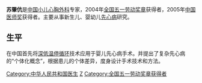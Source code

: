 '''苏肇伉'''是[[中国|中国]][[小儿心胸外科|小儿心胸外科]]专家，2004年[[全国五一劳动奖章|全国五一劳动奖章]]获得者，2005年[[中国医师奖|中国医师奖]]获得者。主要从事新生儿、婴幼儿[[先心病|先心病]]研究。

==生平==
在中国首先将[[深低温停循环|深低温停循环]]技术应用于婴儿先心病手术。并提出了复杂先心病的“个体化概念”，根据患儿的个体差异，度身设计手术技术和方法。

{{Doctor-stub}}
{{DEFAULTSORT:S}}
[[Category:中华人民共和国医生|Category:中华人民共和国医生]]
[[Category:苏姓|Z]]
[[Category:全国五一劳动奖章获得者|Category:全国五一劳动奖章获得者]]